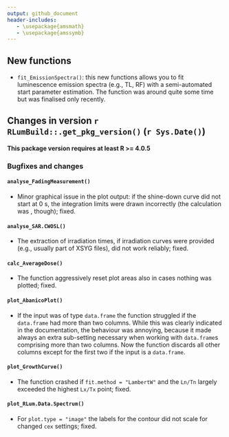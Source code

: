 ```yaml
---
output: github_document
header-includes:
   - \usepackage{amsmath}
   - \usepackage{amssymb}
---
```

<!-- NEWS.md was auto-generated by NEWS.Rmd. Please DO NOT edit by hand!-->

## New functions
* `fit_EmissionSpectra()`: this new functions allows you to fit luminescence emission spectra (e.g., 
TL, RF) with a semi-automated start parameter estimation. The function was around quite some 
time but was finalised only recently. 

## Changes in version `r RLumBuild::.get_pkg_version()` (`r Sys.Date()`)

**This package version requires at least R >= 4.0.5**

### Bugfixes and changes

#### `analyse_FadingMeasurement()`
* Minor graphical issue in the plot output: if the shine-down curve did not start 
at 0 s, the integration limits were drawn incorrectly (the calculation was , though); fixed. 

#### `analyse_SAR.CWOSL()` 
* The extraction of irradiation times, if irradiation curves were 
provided (e.g., usually part of XSYG files), did not work reliably; fixed.

#### `calc_AverageDose()`
* The function aggressively reset plot areas also in cases nothing was plotted; fixed. 

#### `plot_AbanicoPlot()`
* If the input was of type `data.frame` the function struggled if the `data.frame` 
had more than two columns. While this was clearly indicated in the documentation, 
the behaviour was annoying, because it made always an extra sub-setting necessary 
when working with `data.frame`s comprising more than two columns. Now the function discards
all other columns except for the first two if the input is a `data.frame`.

#### `plot_GrowthCurve()`
* The function crashed if `fit.method = "LambertW"` and the `Ln/Tn` largely 
exceeded the highest `Lx/Tx` point; fixed.

#### `plot_RLum.Data.Spectrum()`
* For `plot.type = "image"` the labels for the contour did not scale for changed 
`cex` settings; fixed.

